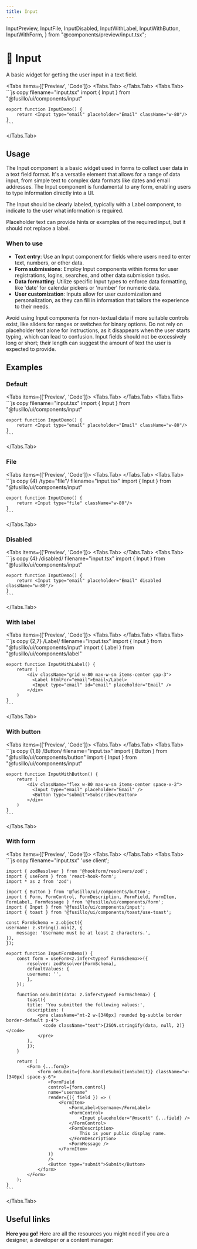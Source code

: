```yaml
---
title: Input
---
```


  InputPreview,
  InputFile,
  InputDisabled,
  InputWithLabel,
  InputWithButton,
  InputWithForm,
} from "@components/preview/input.tsx";

# 💠 Input

A basic widget for getting the user input in a text field.

<Tabs items={['Preview', 'Code']}>
  <Tabs.Tab>
    <InputPreview />
  </Tabs.Tab>
  <Tabs.Tab>
    ```js copy filename="input.tsx"
    import { Input } from "@fusillo/ui/components/input"

    export function InputDemo() {
        return <Input type="email" placeholder="Email" className="w-80"/>
    }
    ```

  </Tabs.Tab>
</Tabs>

## Usage

The Input component is a basic widget used in forms to collect user data in a text field format. It's a versatile element that allows for a range of data input, from simple text to complex data formats like dates and email addresses. The Input component is fundamental to any form, enabling users to type information directly into a UI.

The Input should be clearly labeled, typically with a Label component, to indicate to the user what information is required.

Placeholder text can provide hints or examples of the required input, but it should not replace a label.

### When to use

- **Text entry**: Use an Input component for fields where users need to enter text, numbers, or other data.
- **Form submissions**: Employ Input components within forms for user registrations, logins, searches, and other data submission tasks.
- **Data formatting**: Utilize specific Input types to enforce data formatting, like 'date' for calendar pickers or 'number' for numeric data.
- **User customization**: Inputs allow for user customization and personalization, as they can fill in information that tailors the experience to their needs.

Avoid using Input components for non-textual data if more suitable controls exist, like sliders for ranges or switches for binary options. Do not rely on placeholder text alone for instructions, as it disappears when the user starts typing, which can lead to confusion. Input fields should not be excessively long or short; their length can suggest the amount of text the user is expected to provide.

## Examples

### Default

<Tabs items={['Preview', 'Code']}>
  <Tabs.Tab>
    <InputPreview />
  </Tabs.Tab>
  <Tabs.Tab>
    ```js copy filename="input.tsx"
    import { Input } from "@fusillo/ui/components/input"

    export function InputDemo() {
        return <Input type="email" placeholder="Email" className="w-80"/>
    }
    ```

  </Tabs.Tab>
</Tabs>

### File

<Tabs items={['Preview', 'Code']}>
  <Tabs.Tab>
    <InputFile />
  </Tabs.Tab>
  <Tabs.Tab>
    ```js copy {4} /type="file"/ filename="input.tsx"
    import { Input } from "@fusillo/ui/components/input"

    export function InputDemo() {
        return <Input type="file" className="w-80"/>
    }
    ```

  </Tabs.Tab>
</Tabs>

### Disabled

<Tabs items={['Preview', 'Code']}>
  <Tabs.Tab>
    <InputDisabled />
  </Tabs.Tab>
  <Tabs.Tab>
    ```js copy {4} /disabled/ filename="input.tsx"
    import { Input } from "@fusillo/ui/components/input"

    export function InputDemo() {
        return <Input type="email" placeholder="Email" disabled className="w-80"/>
    }
    ```

  </Tabs.Tab>
</Tabs>

### With label

<Tabs items={['Preview', 'Code']}>
  <Tabs.Tab>
    <InputWithLabel />
  </Tabs.Tab>
  <Tabs.Tab>
    ```js copy {2,7} /Label/ filename="input.tsx"
    import { Input } from "@fusillo/ui/components/input"
    import { Label } from "@fusillo/ui/components/label"

    export function InputWithLabel() {
        return (
            <div className="grid w-80 max-w-sm items-center gap-3">
              <Label htmlFor="email">Email</Label>
              <Input type="email" id="email" placeholder="Email" />
            </div>
        )
    }
    ```

  </Tabs.Tab>
</Tabs>

### With button

<Tabs items={['Preview', 'Code']}>
  <Tabs.Tab>
    <InputWithButton />
  </Tabs.Tab>
  <Tabs.Tab>
    ```js copy {1,8} /Button/ filename="input.tsx"
    import { Button } from "@fusillo/ui/components/button"
    import { Input } from "@fusillo/ui/components/input"

    export function InputWithButton() {
        return (
            <div className="flex w-80 max-w-sm items-center space-x-2">
              <Input type="email" placeholder="Email" />
              <Button type="submit">Subscribe</Button>
            </div>
        )
    }
    ```

  </Tabs.Tab>
</Tabs>

### With form

<Tabs items={['Preview', 'Code']}>
  <Tabs.Tab>
    <InputWithForm />
  </Tabs.Tab>
  <Tabs.Tab>
    ```js copy filename="input.tsx"
    'use client';

    import { zodResolver } from '@hookform/resolvers/zod';
    import { useForm } from 'react-hook-form';
    import * as z from 'zod';

    import { Button } from '@fusillo/ui/components/button';
    import { Form, FormControl, FormDescription, FormField, FormItem, FormLabel, FormMessage } from '@fusillo/ui/components/form';
    import { Input } from '@fusillo/ui/components/input';
    import { toast } from '@fusillo/ui/components/toast/use-toast';

    const FormSchema = z.object({
    username: z.string().min(2, {
        message: 'Username must be at least 2 characters.',
    }),
    });

    export function InputFormDemo() {
        const form = useForm<z.infer<typeof FormSchema>>({
            resolver: zodResolver(FormSchema),
            defaultValues: {
            username: '',
            },
        });

        function onSubmit(data: z.infer<typeof FormSchema>) {
            toast({
            title: 'You submitted the following values:',
            description: (
                <pre className="mt-2 w-[340px] rounded bg-subtle border border-default p-4">
                  <code className="text">{JSON.stringify(data, null, 2)}</code>
                </pre>
            ),
            });
        }

        return (
            <Form {...form}>
                <form onSubmit={form.handleSubmit(onSubmit)} className="w-[340px] space-y-6">
                    <FormField
                    control={form.control}
                    name="username"
                    render={({ field }) => (
                        <FormItem>
                            <FormLabel>Username</FormLabel>
                            <FormControl>
                                <Input placeholder="@mscott" {...field} />
                            </FormControl>
                            <FormDescription>
                                This is your public display name.
                            </FormDescription>
                            <FormMessage />
                        </FormItem>
                    )}
                    />
                    <Button type="submit">Submit</Button>
                </form>
            </Form>
        );
    }
    ```

  </Tabs.Tab>
</Tabs>

## Useful links

**Here you go!** Here are all the resources you might need if you are a designer, a developer or a content manager:

<Cards className="mt-8">
  <Card
    title="🤖 Storybook"
    href="https://www.stories.fusillo.design/?path=/docs/components-input--documentation"
  />
  <Card
    title="🪄 Figma"
    href="https://www.figma.com/file/acdO58jx9zgGfkKu6htrx2/%F0%9F%94%B5-Fusillo-Design-System?type=design&node-id=540%3A8867&mode=design&t=7r34RfU06jHXNJDx-1"
  />
</Cards>
